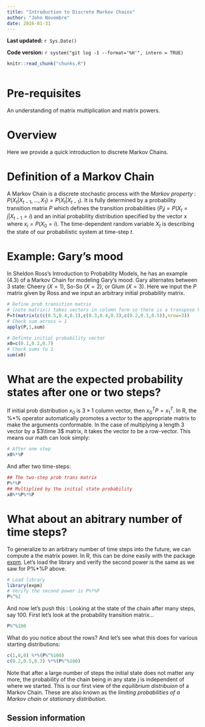 ```yaml
---
title: "Introduction to Discrete Markov Chains"
author: "John Novembre"
date: 2016-01-31
---
```


**Last updated:** `r Sys.Date()`

**Code version:** `r system("git log -1 --format='%H'", intern = TRUE)`

```r
knitr::read_chunk("chunks.R")
```

```r
```

# Pre-requisites

An understanding of matrix multiplication and matrix powers.  

# Overview

Here we provide a quick introduction to discrete Markov Chains.

# Definition of a Markov Chain

A Markov Chain is a discrete stochastic process with the *Markov property* : $P(X_t|X_{t-1},\ldots,X_1)= P(X_t|X_{t-1})$.  It is fully determined by a probability transition matrix $P$ which defines the transition probabilities ($P_ij=P(X_t=j|X_{t-1}=i)$ and an initial probability distribution specified by the vector $x$ where $x_i=P(X_0=i)$.  The time-dependent random variable $X_t$ is describing the state of our probabilistic system at time-step $t$.

# Example: Gary's mood

In Sheldon Ross's Introduction to Probability Models, he has an example (4.3) of a Markov Chain for modeling Gary's mood.  Gary alternates between 3 state: Cheery ($X=1$), So-So ($X=2$), or Glum ($X=3$).  Here we input the $P$ matrix given by Ross and we input an arbitrary initial probability matrix.

```r
# Define prob transition matrix 
# (note matrix() takes vectors in column form so there is a transpose here to switch col's to row's)
P=t(matrix(c(c(0.5,0.4,0.1),c(0.3,0.4,0.3),c(0.2,0.3,0.5)),nrow=3))
# Check sum across = 1
apply(P,1,sum)  

# Definte initial probability vector
x0=c(0.1,0.2,0.7)
# Check sums to 1
sum(x0)
```

# What are the expected probability states after one or two steps?

If initial prob distribution $x_0$ is $3 \times 1$ column vector, then $x_0^T P= x_1^T$. In R, the %*% operator automatically promotes a vector to the appropriate matrix to make the arguments conformable.  In the case of multiplying a length 3 vector by a $3\time 3$ matrix, it takes the vector to be a row-vector. This means our math can look simply:
```r
# After one step
x0%*%P
```
And after two time-steps:
```r
## The two-step prob trans matrix
P%*%P
## Multiplied by the initial state probability
x0%*%P%*%P
```

# What about an abitrary number of time steps? 
To generalize to an arbitrary number of time steps into the future, we can compute a the matrix power.  In R, this can be done easily with the package [expm](https://cran.r-project.org/web/packages/expm/index.html).  Let's load the library and verify the second power is the same as we saw for P%*%P above.
```r
# Load library 
library(expm)
# Verify the second power is P%*%P
P%^%2
```

And now let's push this : Looking at the state of the chain after many steps, say 100.  First let's look at the probability transition matrix...
```r
P%^%100
```
What do you notice about the rows?   And let's see what this does for various starting distributions:
```r
c(1,0,0) %*%(P%^%100)
c(0.2,0.5,0.3) %*%(P%^%100)
```
Note that after a large number of steps the initial state does not matter any more, the probability of the chain being in any state $j$ is independent of where we started.  This is our first view of the *equilibrium distribuion* of a Markov Chain.  These are also known as the *limiting probabilities of a Markov chain* or *stationary distribution*.  



## Session information

```r
```
